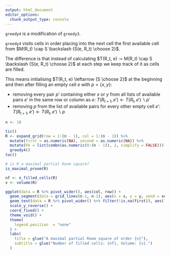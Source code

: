 ```yaml
---
output: html_document
editor_options: 
  chunk_output_type: console
---
```


`greedy4`
is a modification of
`greedy3`.

`greedy4`
visits cells in order
placing into the next cell
the first available cell from
$M(R_t) \cap S \backslash {S(e, R_t) \choose 2}$.

The difference is that instead
of calculating
$T(R_t, e) := M(R_t) \cap S \backslash {S(e, R_t) \choose 2}$
at each step
we keep track of it
as cells are filled.

This means initialising
$T(R_t, e) \leftarrow {S \choose 2}$
at the beginning
and then after filling an empty cell
$e$
with
$p = \{x, y\}$:

  * removing every pair $p\prime$ containing either $x$ or $y$ from
  all lists of available pairs $e\prime$ in the same row or column as $e$:
  $T(R_{t + 1}, e\prime) \leftarrow T(R_t, e\prime)\backslash p\prime$
  * removing $p$ from the list of available pairs for every
  other empty cell $e\prime$: $T(R_{t + 1}, e\prime) \leftarrow T(R_t, e\prime)\backslash p$

```r
n <- 10

tic()
R <- expand_grid(row = 1:(n - 1), col = 1:(n - 1)) %>%
  mutate(first = as.numeric(NA), second = as.numeric(NA)) %>%
  mutate(Pe = list(combn(as.numeric(0:(n - 1)), 2, simplify = FALSE))) %>%
  greedy4()
toc()
```

```r
# is R a maximal partial Room square?
is_maximal_proom(R)
```

```r
nf <- n_filled_cells(R)
v <- volume(R)

ggplot(data = R %>% pivot_wider(), aes(col, row)) +
  geom_segment(data = grid_lines(n-1, n-1), aes(x = x, y = y, xend = xend, yend = yend), size = .1) +
  geom_text(data = R %>% pivot_wider() %>% filter(!is.na(first)), aes(label = paste(first, second, sep = ","))) +
  scale_y_reverse() +
  coord_fixed() + 
  theme_void() +
  theme(
    legend.position  = "none"
  ) +
  labs(
    title = glue("A maximal partial Room square of order {n}"),
    subtitle = glue("Number of filled cells: {nf}, Volume: {v}.")
  )
```
